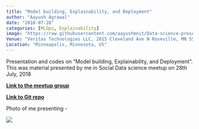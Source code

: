 ```yaml
---
title: "Model building, Explainability, and Deployment"
author: "Aayush Agrawal"
date: "2018-07-28"
categories: [MLOps, Explainability]
image: "https://raw.githubusercontent.com/aayushmnit/Data-science-presentation/master/Model_building_interpretability_deployment/photo.jpeg"
Venue: "Veritas Technologies LLC, 2815 Cleveland Ave N Roseville, MN 55113"
Location: "Minneapolis, Minnesota, US"
---
```


Presentation and codes on "Model building, Explainability, and Deployment". This was material presented by me in Social Data science meetup on 28th July, 2018

**[Link to the meetup group](https://www.meetup.com/socialdatascience/events/252548938)**

**[Link to Git repo](https://github.com/aayushmnit/Data-science-presentation/tree/master/Model_building_interpretability_deployment)**

Photo of me presenting -

<img src="https://raw.githubusercontent.com/aayushmnit/Data-science-presentation/master/Model_building_interpretability_deployment/photo.jpeg">